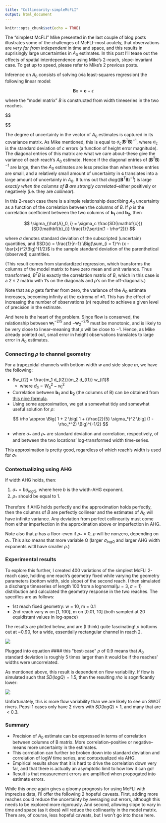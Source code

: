 ---
title: "Collinearity-simpleMcFLI"
output: html_document
---

```{r setup, include=FALSE}
knitr::opts_chunk$set(echo = TRUE)
```

The "simplest McFLI" Mike presented in the last couple of blog posts illustrates some of the challenges of McFLI--most acutely, that observations are *very far from independent* in time and space, and this results in suprisingly large uncertainties in $A_0$ estimates. In this post I'll tease out the effects of spatial interdependence using Mike's 2-reach, slope-invariant case. To get up to speed, please refer to Mike's 2 previous posts.

Inference on $A_0$ consists of solving (via least-squares regression) the following linear model:

$$
\mathbf{B} x = \mathbf{c} + \epsilon
$$

where the "model matrix" $B$ is constructed from width timeseries in the two reaches. 

$$
\begin{aligned}

\mathbf{B} &= 

\begin{bmatrix}
\mathbf{b}_1 & \mathbf{b}_2
\end{bmatrix} \\

&= 

\begin{bmatrix} 

{W^{-2/5}_{11}} & {-W^{-2/5}_{21}} \\
{W^{-2/5}_{12}} & {-W^{-2/5}_{22}} \\
\vdots & \vdots \\
{W^{-2/5}_{1n}} & {-W^{-2/5}_{2n}} \\

\end{bmatrix}
\end{aligned}
$$



The degree of uncertainty in the vector of $A_0$ estimates is captured in its covariance matrix. As Mike mentioned, this is equal to $\sigma_c(\mathbf{B}^T \mathbf{B})^{-1}$, where $\sigma_c$ is the standard deviation of $c$ errors (a function of height error magnitude). The diagonal entries of this matrix are what we care about--these give the variance of each reach's $A_0$ estimate. Hence if the diagonal entries of $(\mathbf{B}^T \mathbf{B})^{-1}$ are large, then the $A_0$ estimates are less precise than when these entries are small, and a relatively small amount of uncertainty in $\mathbf{c}$ translates into a large amount of uncertainty in $A_0$. It turns out that $diag((\mathbf{B}^T \mathbf{B})^{-1})$ is large *exactly when the columns of $\mathbf{B}$ are strongly correlated*--either positively or negatively (i.e. they are *collinear*). 

In this 2-reach case there is a simple relationship describing $A_0$ uncertainty as a function of the correlation between the columns of $B$. If $\rho$ is the correlation coefficient between the two columns of $\mathbf{b_1}$ and $\mathbf{b_2}$, then 

$$
\sigma_{\hat{A}_0, i} = \sigma_c \frac{SD(\mathbf{c})}{SD(\mathbf{b}_i)} \frac{1}{\sqrt{n(1 - \rho^2)}}
$$

where $\sigma$ denotes standard deviation of the subscripted (uncertain) quantities, and $SD(x) = \frac{1}{n-1} \Big(\sum_{i = 1}^n (x - \bar{x})^2\Big)^{1/2}$ is the sample standard deviation of the parenthetical (observed) quantities. 

(This result comes from standardized regression, which transforms the columns of the model matrix to have zero mean and unit variance. Thus transformed, $B^TB$ is exactly the correlation matrix of $B$, which in this case is a $2 \times 2$ matrix with 1's on the diagonals and $\rho$'s on the off-diagonals.)

Note that as $\rho$ gets farther from zero, the variance of the $A_0$ estimate increases, becoming infinity at the extrema of $\pm 1$. This has the effect of increasing the number of observations ($n$) required to achieve a given level of precision in the estimate. 

And here is the heart of the problem. Since flow is conserved, the relationship between $\mathbf{w}_1^{-2/5}$ and $-\mathbf{w}_2^{-2/5}$ must be monotonic, and is likely to be very close to linear--meaning that $\rho$ will be close to $-1$. Hence, as Mike already pointed out, small error in height observations translates to large error in $A_0$ estimates. 

### Connecting $\rho$ to channel geometry

For a trapezoidal channels with bottom width $w$ and side slope $m$, we have the following:

- $w_{t2} = \frac{m_1 d_{t2}}{m_2 d_{t1}} w_{t1}$
    - where $d_{ti} = W_{ti}^2 - w_i^2$
- Correlation between $\mathbf{b_1}$ and $\mathbf{b_2}$ (the columns of B) can be obtained from [this nice formula](https://stats.stackexchange.com/a/292697). 
- Using some approximation, we get a somewhat tidy and somewhat useful solution for $\rho$:

$$
\rho \approx \Big( 1 + 2 \big[ 1 + (\frac{2}{5} \sigma_*)^2 \big] (1 - \rho_*^2) \Big)^{-1/2}
$$

- where $\sigma_*$ and $\rho_*$ are standard deviation and correlation, respectively, of and between the two locations' log-transformed width time-series. 

This approximation is pretty good, regardless of which reach's width is used for $\sigma_*$

### Contextualizing using AHG

If width AHG holds, then:

1. $\sigma_* = b \sigma_{logQ}$, where here $b$ is the width-AHG exponent.
2. $\rho_*$ should be equal to 1. 

Therefore if AHG holds perfectly and the approximation holds perfectly, then the columns of $B$ are perfectly collinear and the estimates of $A_0$ will have infinite variance. Any deviation from perfect collinearity must come from either imperfection in the approximation above or imperfection in AHG.  

Note also that $\rho$ has a floor--even if $\rho_* = 0$, $\rho$ will be nonzero, depending on $\sigma_*$. This also means that more variable Q (larger $\sigma_{logQ}$ and larger AHG width exponents witll have smaller $\rho$.)

### Experimental results

To explore this further, I created 400 variations of the simplest McFLI 2-reach case, holding one reach's geometry fixed while varying the geometry parameters (bottom width, side slope) of the second reach. I then simulated a discharge timeseries of length 100 from a lognormal($\mu = 3, \sigma = 1$) distribution and calculated the geometry response in the two reaches. The specifics are as follows:

- 1st reach fixed geometry: w = 10, m = 0.1
- 2nd reach vary w on [1, 100], m on [0.01, 10] (both sampled at 20 equidistant values in log-space)

The results are plotted below, and are (I think) quite fascinating! $\rho$ bottoms out at ~0.90, for a wide, essentially rectangular channel in reach 2. 

![](sigmoid_v1.png)

Plugged into equation #### this "best-case" $\rho$ of 0.9 means that $A_0$ standard deviation is roughly 5 times larger than it would be if the reaches' widths were uncorrelated. 

As mentioned above, this result is dependent on flow variability. If flow is simulated such that $SD(logQ) = 1.5$, then the resulting $rho$ is sognificantly lower: 

![](sigmoid_v2.png)

Unfortunately, this is more flow variability than we are likely to see on SWOT rivers. Pepsi 1 cases only have 2 rivers with $SD(logQ) > 1$, and many that are $< 0.3$. 

### Summary

- Precision of $A_0$ estimate can be expressed in terms of correlation between columns of B matrix. More correlation--positive or negative--means more uncertainty in the estimates. 
- This correlation can further be broken down into standard deviation and correlation of logW time series, and contextualized via AHG. 
- Empirical results show that it is hard to drive the correlation down very far, and that there is actually an asymptotic limit to how low it can go! 
- Result is that measurement errors are amplified when propogated into estimate errors. 

While this once again gives a gloomy prognosis for using McFLI with imprecise data, I'll offer the following 2 hopeful caveats. First, adding more reaches could reduce the uncertainty by averaging out errors, although this needs to be explored more rigorously. And second, allowing slope to vary in time and space (as it does) will reduce the collinearity in the model matrix. There are, of course, less hopeful caveats, but I won't go into those here. 
